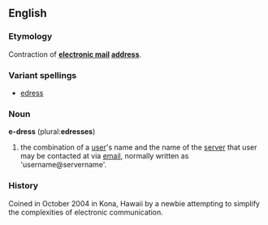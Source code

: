 ==English==
===Etymology===
Contraction of '''[[electronic mail]] [[address]]'''.
===Variant spellings===
*[[edress]]

===Noun===
'''e-dress''' (plural:'''edresses''')

# the combination of a [[user]]'s name and the name of the [[server]] that user may be contacted at via [[email]], normally written as 'username@servername'.

===History===
Coined in October 2004 in Kona, Hawaii by a newbie attempting to simplify the complexities of electronic communication.
